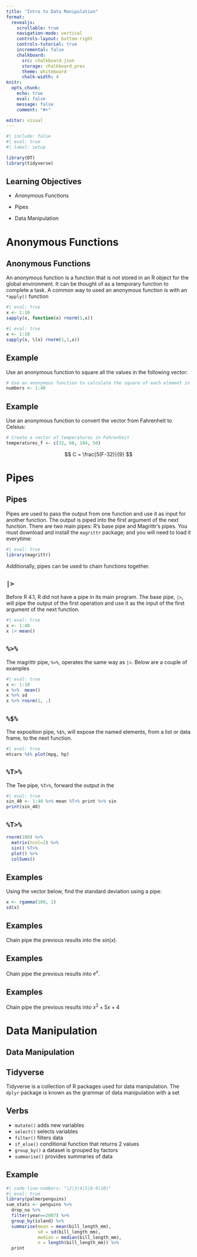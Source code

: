 ```yaml
---
title: "Intro to Data Manipulation"
format:
  revealjs:
    scrollable: true
    navigation-mode: vertical
    controls-layout: bottom-right
    controls-tutorial: true
    incremental: false 
    chalkboard:
      src: chalkboard.json
      storage: chalkboard_pres
      theme: whiteboard
      chalk-width: 4
knitr:
  opts_chunk: 
    echo: true
    eval: false
    message: false
    comment: "#>" 

editor: visual
---
```


```r
#| include: false
#| eval: true
#| label: setup

library(DT)
library(tidyverse)
```

## Learning Objectives

-   Anonymous Functions

-   Pipes

-   Data Manipulation

# Anonymous Functions

## Anonymous Functions

An anonymous function is a function that is not stored in an R object for the global environment. It can be thought of as a temporary function to complete a task. A common way to used an anonymous function is with an `*apply()` function\

```r
#| eval: true
x <- 1:10
sapply(x, function(x) rnorm(1,x))
```

```r
#| eval: true
x <- 1:10
sapply(x, \(x) rnorm(1,1,x))
```

## Example

Use an anonymous function to square all the values in the following vector:

```r
# Use an anonymous function to calculate the square of each element in a vector
numbers <- 1:40
```

## Example

Use an anonymous function to convert the vector from Fahrenheit to Celsius:

```r
# Create a vector of temperatures in Fahrenheit
temperatures_f <- c(32, 68, 104, 50)

```

$$
C = \frac{5(F-32)}{9}
$$

# Pipes

## Pipes

Pipes are used to pass the output from one function and use it as input for another function. The output is piped into the first argument of the next function. There are two main pipes: R's base pipe and Magrittr's pipes. You must download and install the `magrittr` package; and you will need to load it everytime:

```r
#| eval: true
library(magrittr)
```

Additionally, pipes can be used to chain functions together.

## `|>`

Before R 4.1, R did not have a pipe in its main program. The base pipe, `|>`, will pipe the output of the first operation and use it as the input of the first argument of the next function.

```r
#| eval: true
x <- 1:40
x |> mean()
```

## `%>%`

The magrittr pipe, `%>%`, operates the same way as `|>`. Below are a couple of examples

```r
#| eval: true
x <- 1:10
x %>%  mean()
x %>% sd
x %>% rnorm(1, .)
```

## `%$%`

The exposition pipe, `%$%`, will expose the named elements, from a list or data frame, to the next function.

```r
#| eval: true
mtcars %$% plot(mpg, hp)
```

## `%T>%`

The Tee pipe, `%T>%`, forward the output in the

```r
#| eval: true
sin_40 <- 1:40 %>% mean %T>% print %>% sin
print(sin_40)
```

## `%T>%` 

```r
rnorm(100) %>% 
  matrix(ncol=2) %>% 
  sin() %T>% 
  plot() %>% 
  colSums()
```

## Examples

Using the vector below, find the standard deviation using a pipe:

```r
x <- rgamma(100, 1)
sd(x)
```

## Examples

Chain pipe the previous results into the $sin(x)$.

## Examples

Chain pipe the previous results into $e^x$.

## Examples

Chain pipe the previous results into $x^2+5x+4$

# Data Manipulation

## Data Manipulation

## Tidyverse

Tidyverse is a collection of R packages used for data manipulation. The `dplyr` package is known as the grammar of data manipulation with a set

## Verbs

-   `mutate()` adds new variables
-   `select()` selects variables
-   `filter()` filters data
-   `if_else()` conditional function that returns 2 values
-   `group_by()` a dataset is grouped by factors
-   `summarise()` provides summaries of data

## Example

```r
#| code-line-numbers: "|2|3|4|5|6-9|10|"
#| eval: true
library(palmerpenguins)
sum_stats <- penguins %>% 
  drop_na %>% 
  filter(year==2007) %>% 
  group_by(island) %>% 
  summarise(mean = mean(bill_length_mm),
            sd = sd(bill_length_mm),
            median = median(bill_length_mm),
            n = length(bill_length_mm)) %>% 
  print
```
